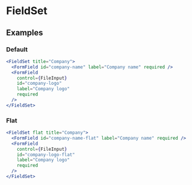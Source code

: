 # FieldSet

## Examples

### Default

```jsx live=true
<FieldSet title="Company">
  <FormField id="company-name" label="Company name" required />
  <FormField
    control={FileInput}
    id="company-logo"
    label="Company logo"
    required
  />
</FieldSet>
```

### Flat

```jsx live=true
<FieldSet flat title="Company">
  <FormField id="company-name-flat" label="Company name" required />
  <FormField
    control={FileInput}
    id="company-logo-flat"
    label="Company logo"
    required
  />
</FieldSet>
```
